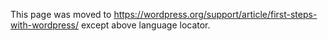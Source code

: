 {{Languages|
{{bn|ওয়ার্ডপ্রেস শেখার প্রথম ধাপ}}
{{en|First Steps With WordPress}}
{{es|First Steps With WordPress}}
{{fr|Premiers_pas_avec_WordPress}}
{{it|Primi passi con WordPress}}
{{ja|First Steps With WordPress}}
{{ko|First Steps With WordPress}}
{{nl|Eerste stappen met WordPress}}
{{pt-br|Primeiros Passos com o WordPress}}
{{pl|Pierwsze Kroki Z WordPressem}}
{{ro|Primii pași la folosire}}
{{ru|Первые шаги с WordPress}}
{{th|First Steps With WordPress}}
{{zh-cn|准备使用 WordPress}}
}}

This page was moved to https://wordpress.org/support/article/first-steps-with-wordpress/ except above language locator.

<!--
__TOC__
==Now What?==

You’ve just completed the [[Installing WordPress|5 Minute Installation of WordPress]] or one-click install from your web host. Now what? 

Let’s take a step-by-step tour through your WordPress site and see how the different functions work and how to make your new site your own. During the first part of this tutorial, please '' don’t change anything within the program'' unless it is part of the tutorial. After following these steps, you’ll soon be changing everything.

===Log In===
[[Image:login_form.png|left|thumb|View Log In Form]]Begin by logging into the “administration area” or the [[Glossary#Back_End|back end]] of your website. Visit your site’s login page by placing “wp-admin” after your domain name (e.g. <tt><nowiki>http://example.com/wp-admin</nowiki></tt>). You can also place “login” after your domain as of WordPress 3.4. Some [[Using Themes|themes]] provide a “login” link or form on the [[Glossary#Front_End|front end]] as well. Now log into WordPress using your username and password.
<span style="clear: both;"><span>

===Start at the Top===
[[Image:dashboard.png|left|thumb|View Site Link]] After logging in you are on the main [[Administration_Screens|Administration Screen]] called the [[Glossary#Dashboard|Dashboard]]. This is the brain behind your website, the place where you can let your creativity explode, writing brilliant prose and designing the best and most lovely website possible. This is where the organization of your site begins – and this is just the start.

At the top of the screen is the area called the “[[Administration_Screens#Toolbar|toolbar]].” Click on the link that is your site name. This will take you to a view of your new WordPress site. Like it? Don’t like it? Doesn’t matter, just look at it. This is where you are going to be spending a lot of time!

==Test Drive Your WordPress Site==
[[Image:twentytwelvedefault1.png|left|thumbnail|]]

Take time to look at the site before you get into the changing of things and figuring out [[Working with_WordPress|how all of this works]]; it’s important to see how the {{DefaultTheme}} is laid out and how it works. Consider this the test drive before you start adding on all the special features.

The layout you are looking at is called a [[Using Themes|WordPress Theme]]. It is the [[Administration_Screens#Appearance_-_Change_the_Look_of_your_Blog|appearance]] of your website, styling the look of the site and the framing of the content. The {{DefaultTheme}} features a “header” at the top with the title and tagline for your site. Below this is your [[WordPress_Menu_User_Guide|Menu]]. Along the side you will see some titles and links. This comprises [[WordPress_Widgets|Widgets]]. Within the main middle section of the page is the content area. At the bottom of the page is the footer.

Let’s look at the post for a moment. There is a “title,” and below the title is the date the post was written, then the body of the post, and finally some information about the post. This is called the ''post meta data'' and contains information about the post such as the category assigned to that post. 

Scroll down the page and notice the bar at the end of the page. This is called the “footer.” It says “Proudly powered by WordPress.”

Back to the sidebar, you will see different sections with information. Among these you may find a list of Recent Posts, Recent Comments, Archives, [[Administration_Screens#Categories|Categories]], and links to the Administration Screens, Log Out, and RSS feeds. This is part of the menu or navigation Screen that people will use to move around your site, visiting posts from different categories or time periods.

===It’s All in the Details===
Take time to notice the smaller details of this web page layout and design. Move your mouse over the title of the article post. Notice how it changes color. This is called a ''hover.'' Most Themes feature a distinctive color or underline when you move your mouse over a link. Move your mouse over any of the links in the sidebar. Do they change? Is the change the same? You can change your link hovers to look different in different sections of your page. Also look at the color of the links. How are they colored or underlined to stand out from the rest of the text? 

Observe the small design details and where they are placed within the page. In the near future, you may want to change some of these details, such as the color of the title in the white box at the top of the page. If you remember that it is called the ''header'', then you will know to look within the ''header'' section of your style sheet (the file that controls the look of your web page), when you want to make changes to it.

===Take a Quick Trip Around===
For now you only have one post. It is residing within a page that is laid out as your ''home page'' or the front page. If you click on the title of the post, it will take you to the specific page for that post. The first page or home page of your site features the most recent posts on your site. Each post title will link to the actual page of the post. Some Theme designers design their ''single'' post pages to look different from the home page. By clicking on the title, you are taken to another web page that looks different from the home page.

Again, in the single post, pay attention to the layout and notice what is now different about the design elements. Is the header different? Smaller, larger, or a different color? Is there a sidebar?

Posts are usually stored in [[Posts_Categories_Screen|Categories]] and/or [[Posts_Tags_Screen|Tags]] so you can keep related topics together. Right now you only have one category, but will soon want more. Click on the single category that appears in the sidebar of the home page. You are now in a page that has been generated to display only the posts within that category. Again, take a look at the layout and see how it may be different from the home page and the single post.

Do the same with the Archives. You may only have one post, but look at how the page is laid out.

All of these changes are created from only a few files called [[Templates|template files]] and you can learn more about how they work in [[Stepping Into Templates]]. For now, however, let’s get on with how the rest of WordPress works.

==Test Drive the WordPress Administration Screens==
[[Image:dashboard.png|right|thumb|WordPress Admin Dashboard]]
Now that you have an idea of how your site looks and what the different layout sections are called, it’s time to test drive the [[Administering Your Blog|WordPress Administration]]. This is like familiarizing yourself with the backend of your new website. In fact, the first page you see after logging in is called the [[Administration_Screens#The_Dashboard|Dashboard]], a collection of information and data about the activities and actions on your WordPress site.

The Dashboard helps to keep you up to date on new and interesting bits of information from the many WordPress resources. In the corner, it also features a list of the most recent activity you’ve accomplished on your site.

On the left side of the screen is the '''main navigation''' menu detailing each of the administrative functions you can perform. Move your mouse down the list and the sub-menus will “fly out” for you to move your mouse to and click. Once you choose a “parent” navigation section, it will open up to reveal the options within that section. 

The various menu items are as follows:

* [[Administration_Screens#Dashboard_-_Information_Central|Dashboard]]
* [[Administration_Screens#Posts|Posts]]
* [[Administration_Screens#Media|Media]]
* [[Administration_Screens#Links_-_Putting_the_Inter_in_the_Internet|Links]]
* [[Administration_Screens#Pages|Pages]]
* [[Administration_Screens#Comments|Comments]]
* [[Administration_Screens#Appearance_-_Change_the_Look_of_your_Blog|Appearance]]
* [[Administration_Screens#Plugins_-_Add_Functionality_to_your_Blog|Plugins]]
* [[Administration_Screens#Users_-_Your_Blogging_Family|Users]]
* [[Administration_Screens#Tools|Tools]]
* [[Administration_Screens#Settings_-_Configuration_Settings|Settings]]

The links in the above list will take you to a series of articles that will guide you step-by-step through every aspect of the Admin Screens. You are anxious to get started, so for now, let's start with the [[Administration_Screens#Users_-_Your_Blogging_Family|Users Screen]].

[[Image:profile.png|right|thumb|User Profile Screen]]Click on the '''Users''' tab. The screen will change and you will see the Screen called [[Administration_Screens#Users|All Users]] that shows a list of all your users; from here you can add or change existing users and authors accounts. In the navigation menu, click on the [[Administration_Screens#Your_Profile|Your Profile]] menu choice. This is where you will enter information about you, the author and [[Registered_User_Features|administrator]] of the site. Fill in the information and click '''Update Profile''' when done.

Now, let’s look at some other powerful features of the WordPress Admin.

===Quick Changing the Look===
<div style="clear:both">
[[Image:themes.png|right|thumb|The Appearance Screen]]
The [[Administration_Screens#Appearance|Appearance, Themes Screen]] allows you to change the look of your site using different [[Using Themes|Themes]]. Themes are presentation styles that completely change the look of your site. Designed by WordPress developers and users, there are hundreds of themes available for you to choose from. In your Appearance Screen, you will see a list of currently installed themes, including the {{DefaultTheme}}. To quickly change the theme, simply click on the Activate button under one of the themes listed, then click on your site name in the top [[Administration_Screens#Toolbar|toolbar]] to see how it looks. Wow, you have another look and nothing else on the site has changed. It's that easy.

Go back to the '''Appearance > Theme Screen''' and click the Activate button under the {{DefaultTheme}} to bring the design back to what you had. To see it again, click your site name in the toolbar, and there it is.</div>
<br />

===Writing and Managing Posts===
[[Image:writepost.png|right|thumb|Add New Post Screen]]Back at the Administration Screen, take a look at the [[Administration_Screens#Posts|Posts Screen]]. You can use the tabs under the Posts Menu to write and manage your posts. Let’s start by making your first test post in the [[Administration_Screens#Posts|Add New]] tab.

If the screen looks a little intimidating, the Codex article on [[Writing_Posts|Writing a Post]] will take you step-by-step through the process of writing a post. Take a moment to read through the article and post your first entry and then return to this article and we’ll take you onto the next step.

If you are in a hurry, then simply fill in the blanks, one by one, in the post beginning with the title and then write a little test message in the post window. This is just for a test, so you can write anything you want. When you are done, click the '''Publish''' button that is to the right of the post entry window and it is done. You will then see a blank Write a Post screen and you're ready to write another post. Go ahead. But do only three to four entries. There’s more exciting work ahead!

Now that you’ve gotten a feel for writing posts, you can view your posts by clicking your site name in the [[Administration_Screens#Toolbar|toolbar]] on top of the screen. Now it’s time to get down to the real work.

==Planning Session==
If you want to create a good and solid website, you need a good and solid plan. I know it’s hard to do, and I know you want to keep playing with your new website, but it's time to take a break away from your computer and turn to pen and paper.

On a piece of paper, describe your site. Take five to twenty minutes to come up with a purpose for your site, or better yet, call it your Mission Statement. 

Answer the following questions:

# What am I going to do with this?
# Who is going to read this?
# What kinds of information will I be posting?
# Why am I doing this?
# Who am I doing this for?
# How often am I going to be posting and adding information?

Now, compile this information into a paragraph so it looks like this:

<div style="border:solid 1px navy; background: #ccffff; margin: 5px 20px; padding: 10px;">This website will be dedicated to X, Y, and Z,<br /><br />
and cover the topics of A, B, and C. The audience will<br /><br />
be __________ ________________ _______. I will be adding <br /><br />
posts every _____________ about ________ _______ ______________. <br /><br />
I am doing this because _____________ _____________ __________________.<br /></div>


===Using the Information===
From this exercise, we’ve gathered a lot of information. We’ve uncovered information on how you might layout and design your site. If you know your audience is mostly made up of young people under the age of 25, you will probably want a fashionable look ranging from wild colors and crazy graphics to dark foreboding tones. If you are providing factual information about a serious subject, then you will probably want a more conservative look where the information is more important than a lot of pop and flash. 

You may already have a design idea in mind, or perhaps you will be copying over from your previous site, but take a moment to use this information to reconsider your design, and to see how what you want will work with the WordPress options.

You have also uncovered the possible categories for your site. The topics and subjects you will be covering are listed in your purpose statement. Let’s say your purpose statement said,

:::''“The website will be dedicated to providing news and information on computers, web pages, and the internet and cover the topics of computer tips, web page design, and internet news.”''

Your topics are your categories. Write your categories down below your purpose paragraph and notes about your web page design.

Now, what subcategories might be under these topics? Under '''Computer Tips''', you might want to segregate them by '''Windows''', '''Linux''', and '''Mac'''. Or maybe '''Software''' and '''Hardware'''. You can have sub-sub-categories, but let’s stop with subcategories for right now. Write these down.

Remember the question about ''why'' you are doing this? Is it because you have valuable and timely information or knowledge to share, because you want to talk about a subject that interests you, or maybe because you just think it will be fun to do.

Understanding the timeliness of the information you want to present on your site helps you organize the information on your website. Your website is organized by several different methods. If the date of ''when'' you posted the information is critical to the success of the page, then having links to your [[Template_Tags/wp_get_archives|posts referenced by date]] is important. If the information itself is more important and timeless, then having your posts [[Template_Tags/wp_list_cats|referenced by category]] is the best choice. 

Have you noticed that you are starting to lay out your website? If you remember our earlier test drive of your new WordPress website, we examined the sidebar menu. This is the area where your past posts are organized. If you take another look, you will see the [[Styling Lists with CSS|sidebar is laid out in a list]], including Archives by date and Categories by category. It may even feature a calendar.

As you lay out your website on paper, consider whether you want both categories and dates, or just one of them in your sidebar. What information you have and how you want to help the user find the information is critical to your website design.

===What Information Do You Want to Share===
As you think about what information the user will need to know, you have to consider what information you are willing to share with them. That information may include how to contact you, what the purpose of the site is, who you are, and what your expertise is.

A WordPress feature called [[Pages]] makes the process of presenting this information easier. Pages, similar to posts, are most commonly used to present unchanging information such as '''About Us''', '''Contact Us''', '''Sign Up for Our Mailing List''', and other ''static'' information. Before creating your [[Pages|individual Pages]], you need to think about what information you would like the Page to hold. Write down the possible Page titles and describe the information you want to share on each Page.

===Comments===
Part of the fun of WordPress is the ability to have viewers leave comments on your site. It creates a dynamic interchange between you and the viewer. Do you want comments on your posts? Comments on posts come in a variety of forms, from ''pats on the back'' (''Good job! Like the post!'') to extensive conversations and commentary about the posts. Or maybe you are seeking comments that add to the information you’ve posted.

Responding to comments and [[Comment Moderation|moderating them]] can also take up a lot of time. If they are critical to your site, then include them and consider how you want them presented. Go back to your test site; the first post created at the time of installation included a sample comment. You can even make a few comments yourself on the posts you created. Take a look at how they are laid out and consider how you might want them to look to fit into the design and layout of your site.

When you have reached your decision about how you want to handle comments, take time to read through the [[Settings_Discussion_Screen|article on comments and WordPress discussion options]] to help you set those features.

With this basic information, you are ready to return to your computer and start setting up your site.

==Setting Up Your Site==

You may want to install plugins such as [http://wordpress.org/extend/plugins/jetpack/ Jetpack by WordPress.com] to supercharge your website, and don’t forget to activate the [http://wordpress.org/extend/plugins/akismet/ Akismet WordPress Plugin] that is available with all WordPress sites to help protect it from comment spam.

But now, let's start with making those categories you wrote down before.

===Create Categories===
In the '''[[Administration_Screens#Categories|Posts > Categories]]''' tab, in the '''Add New Category''' area, fill in the information about your category. Continue to add your ''parent'' categories, going down the list. Hold off on entering subcategories until all the main categories are entered. 

::'''NOTE:''' ''You can add any new categories at any time, but make a note of the fact that categories can be sorted in WordPress in two ways: by name (alphabetically) or by ID number. As you enter the categories, they are assigned an ID number. It is difficult to change this, so if you don’t want your categories sorted alphabetically, enter them in the order you want to see them presented on the screen.''
[[Image:managecats.png|right|thumb|WordPress Admin Categories]]
When you have the parent categories entered, enter your subcategories. In the pull down menu for Parent Category, you can select the ''parent'' to the subcategory you are adding. When you view your categories in the Manage > Categories Screen, you will see the categories listed like this:

'''Computer Tips'''<br />
:'''- Windows'''<br />
:'''- Linux'''<br />
:'''- Mac'''<br />
'''Internet News'''<br />
'''Web Page Design'''<br />
:'''- Web Standards'''<br />
:'''- WordPress'''<br />
::'''- - Plugins'''<br />
::'''- - Themes'''<br />

===Put Posts into Categories===
Let’s put some of your test posts into categories so you can see how this works.

[[Image:manageposts.png|right|thumb|WordPress Admin Posts]]From the '''Posts > Category Screen''', click on the tab for '''[[Administration_Screens#Posts|All Posts]]'''. You should see the test posts you entered here. When you hover your mouse over each post title, under the title, you should see the '''Edit | Quick Edit | Trash | View''' links. Click on '''Edit''' to edit one of the posts. On the right side of the Edit Post screen you will now see your '''Categories'''. Choose one of them by clicking in the box next to it. Then in the Publish module above, click the '''Update''' button. Repeat this for your other test posts, putting each one in a different category.

Now view your page by clicking on your site name in the [[Administration_Screens#Toolbar|toolbar]] at the top of your Administration Screen. Do you see the categories listed in the sidebar now? Great. If you are missing a category, that usually means that there are no posts in it. This is the default function of WordPress, so not to worry. When you add a post to the “missing” category, it will appear on your web pages. Click on one of the categories and you will be taken to a page for just that category. You should see the posts that went into that category. This is a generated ''Category'' page.

Now, click on the '''Archives''' for the month showing. Now you are visiting a generated page of your posts listed in chronological order for this month - well, specifically for today only. Two methods of finding the same information.

===Preventing Spam===
There is more to think about when it comes to having comments on your site. Unfortunately we live in a world where [[Combating Comment Spam|spam]] is a fact of life. It is recommended that you begin battling the comment spammers with the helpful article, [[Comment Spam|Introduction to Dealing with Comment Spam]].

===What Is Next===
You’ve now done all the basics for your new WordPress website. You know how to write a post, create a category, and how to view your site’s information by category and archive. You can start the customization process, and when you are done, don’t forget to delete your test posts! Then start writing some wonderful information to share with your new-found public!

==Customizing Your WordPress Site==
Once you are familiar with how WordPress works, it's time to get creative and start customizing. The tutorial now splits into different subjects that require no order. From here on you can do whatever you want, adding and subtracting, perfecting and scrambling your site at will. The amount of effort you put into the site is now up to you. You can work with the two WordPress Themes that came with the installation, or seek out another Theme that better meets your needs. Or you can create your own [[Child Themes|Child Theme]]. You can totally customize all the links and information, or get serious and completely re-design the entire site to do whatever you want. You have the basics, the rest is up to your imagination.

;[[#WordPress_Themes|Finding a WordPress Theme]]: Look for one that better suits the look you desire on your site.

;[[#Customizing How It Works|Customizing the Look]]: When you are ready to plunge into the code, you can customize the look and layout of your site through CSS and modifying the Themes (or create your own). If your customizing goals are not seriously extensive, a good bet would be to develop your own Child Theme. A minimal Child Theme is a fairly simple project if you have a little coding experience.

;[[#Wordpress_Plugins|Enhance Your Site with Plugins]]: Plugins add function and sometimes fun to your site. There are hundreds of different plugins for adding custom links like related articles to your sidebar to adding weather reports. Just like Child Themes are an easy way to customize the look of your site, with a bit of coding experience, your own minimal Plugin is an easy way to change how your site works.

===WordPress Themes===
There are hundreds of [[Using Themes|WordPress Themes]] to choose from. All do basically the same thing but graphically present the information in a myriad of ways. Choose a few that look interesting to you, and meet your audience's needs and your desires, and then test drive them following the test drive instructions above. Click through the whole site, the categories and archives as well as the individual posts to see how the Theme handles each one. The look may be nice on the front page, but if it handles things in a way you don't like in the single post, then you will have to dig into the code and make changes. Not ready for that, try another theme.

If you run into problems, check out the Codex's Troubleshooting Themes article.

===Customizing The Look===

If you are familiar with CSS, HTML, and even PHP and MySQL, consider either customizing the Theme to your own needs, or creating your own Child Theme. This is not for the timid, this is for the informed and experienced. That said, a Child Theme is an easy, safe way to tinker under the hood/bonnet of WordPress. If things go badly with your customizations, simply activate an approved, unmodified theme and your site is up and running and looking perfectly again. If you want to expand your website design and development skills, the Codex can help: 

* [http://wordpress.org/extend/themes/ WordPress Theme Directory]
* [[Using Themes]]
* [[Theme Development]]
* [[Child Themes]]
* [[Stepping Into Templates]]
* [[Templates|Templates Files]]
* [[Blog Design and Layout]]
* [[CSS|CSS Overview, Tips, Techniques, and Resources]]
* [[FAQ#Layout| FAQ - WordPress Layout]]
* [[Stepping Into Template Tags]]
* [[Template Tags]]
* [[CSS Troubleshooting]]
* [[CSS Fixing Browser Bugs]]

===WordPress Plugins===
[[Image:plugins.png|right|thumb|Plugin Screen]][[Plugins|WordPress Plugins]] are also known as add-ons or extensions. They are software scripts that add functions and events to your website. They cover the gamut from up-to-date weather reports to simple organization of your posts and categories. Plugins are designed by volunteer contributors and enthusiasts who like challenges and problem solving. They are usually fairly [[Managing_Plugins|simple to install]] through the WordPress Admin Plugin Screen, just follow the instructions provided by the plugin author. Remember, these are free and non-essential. If you have any problems with plugins, contact the plugin author's website or plugin source first, then search the Internet for help with that specific plugin, and if you haven't found a solution, then visit the WordPress forums for more help.

* [http://wordpress.org/extend/plugins/ WordPress Plugin Directory]
* [[Managing Plugins]]
* [[Plugins]]

===Customizing How It Works===
If you are familiar with PHP, HTML, and maybe even MySQL, you may be able to customize WordPress to work the way you want. Again this is not for the timid, this is for the informed and experienced. And again, a simple basic Plugin is an easy, safe way to tinker under the hood of WordPress. If things go badly with your customizations, simply deactivate your balky Plugin and your site is up and running perfectly again. If you want to expand your website development skills, the Codex can help:

* [[Writing a Plugin]]
* [[Plugin API]]
* [[Plugin Resources]]

==Above and Beyond the Basics==
The exciting thing about WordPress is that there are few limits. Thousands of people are using WordPress for blogging and for running their websites. For example, look at some of the entries under the [http://wordpress.org/showcase/ WordPress.org Theme Showcase]. All have a different look and different functions on their sites. 

What you do from here is up to you, but here are a few places to take that first step beyond the basics:

* [[WordPress Features]]
* [[Working with WordPress]]
* [[WordPress Semantics]]
* [[Pages|Using Pages]]
* [[The_Loop|Understanding the WordPress Loop]]
* [[Troubleshooting]]
* [[Using Permalinks]]
* [[Press_It|Press It - Post to your site from the web instantly!]]

===Getting More Help===
* [[Main_Page|Codex Main Page]]
* [[FAQ|FAQ - Frequently Asked Questions]]
* [[Getting More Help]]
* [[Using the Support Forums]]
* [[Troubleshooting]]

[[Category:WordPress Lessons]]
[[Category:Getting Started]]
[[Category:WordPress Help]]
[[Category:Design and Layout]]
[[Category:Troubleshooting]]
[[Category:UI Link]]
-->